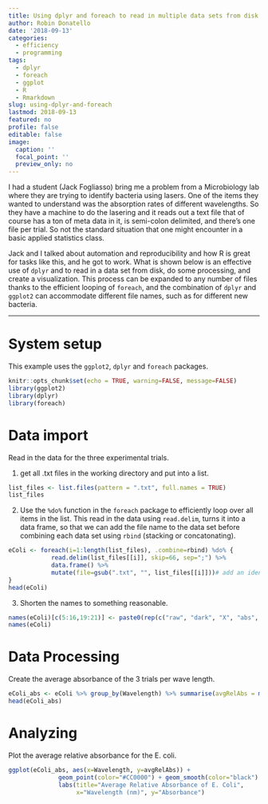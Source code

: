 ```yaml
---
title: Using dplyr and foreach to read in multiple data sets from disk
author: Robin Donatello
date: '2018-09-13'
categories:
  - efficiency
  - programming
tags:
  - dplyr
  - foreach
  - ggplot
  - R
  - Rmarkdown
slug: using-dplyr-and-foreach
lastmod: 2018-09-13
featured: no
profile: false
editable: false
image:
  caption: ''
  focal_point: ''
  preview_only: no
---
```



I had a student (Jack Fogliasso) bring me a problem from a Microbiology lab where they are trying to identify bacteria using lasers. One of the items they wanted to understand was the absorption rates of different wavelengths. So they have a machine to do the lasering and it reads out a text file that of course has a ton of meta data in it, is semi-colon delimited, and there's one file per trial. So not the standard situation that one might encounter in a basic applied statistics class. 

Jack and I talked about automation and reproducibility and how R is great for tasks like this, and he got to work. What is shown below is an effective use of `dplyr` and to read in a data set from disk, do some processing, and create a visualization. This process can be expanded to any number of files thanks to the efficient looping of `foreach`, and the combination of `dplyr` and `ggplot2` can accommodate different file names, such as for different new bacteria. 


----

# System setup
This example uses the `ggplot2`, `dplyr` and `foreach` packages. 

```r
knitr::opts_chunk$set(echo = TRUE, warning=FALSE, message=FALSE)
library(ggplot2)
library(dplyr)
library(foreach)
```

# Data import

Read in the data for the three experimental trials.

1. get all .txt files in the working directory and put into a list. 
```r
list_files <- list.files(pattern = ".txt", full.names = TRUE) 
list_files
```

2. Use the `%do%` function in the `foreach` package to efficiently loop over all items in the list. 
This read in the data using `read.delim`, turns it into a data frame, so that we can add the file name to the data set before combining each data set using `rbind` (stacking or concatonating). 
```r
eColi <- foreach(i=1:length(list_files), .combine=rbind) %do% {
            read.delim(list_files[[i]], skip=66, sep=";") %>%
            data.frame() %>%
            mutate(file=gsub(".txt", "", list_files[[i]]))# add an identifier to index each trial
}
head(eColi)
```

3. Shorten the names to something reasonable. 
```r
names(eColi)[c(5:16,19:21)] <- paste0(rep(c("raw", "dark", "X", "abs", "irr"),3), 1:3)
names(eColi)
```

# Data Processing

Create the average absorbance of the 3 trials per wave length.
```r
eColi_abs <- eColi %>% group_by(Wavelength) %>% summarise(avgRelAbs = mean(abs1))
head(eColi_abs)
```

# Analyzing 

Plot the average relative absorbance for the E. coli. 
```r
ggplot(eColi_abs, aes(x=Wavelength, y=avgRelAbs)) + 
              geom_point(color="#CC0000") + geom_smooth(color="black") + 
              labs(title="Average Relative Absorbance of E. Coli", 
                   x="Wavelength (nm)", y="Absorbance")
```
